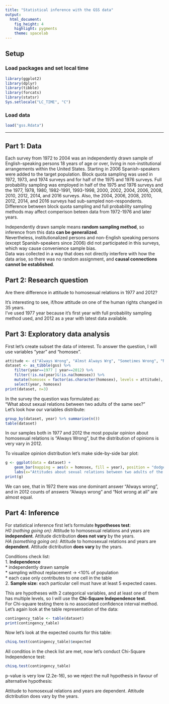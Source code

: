 ```yaml
---
title: "Statistical inference with the GSS data"
output: 
  html_document: 
    fig_height: 4
    highlight: pygments
    theme: spacelab
---
```


## Setup

### Load packages and set local time

```r
library(ggplot2)
library(dplyr)
library(tibble)
library(forcats)
library(statsr)
Sys.setlocale("LC_TIME", "C")
```


### Load data

```r
load("gss.Rdata")
```



* * *

## Part 1: Data

Each survey from 1972 to 2004 was an independently drawn sample of English-speaking persons 18 years of age or over, living in non-institutional arrangements within the United States. Starting in 2006 Spanish-speakers were added to the target population. Block quota sampling was used in 1972, 1973, and 1974 surveys and for half of the 1975 and 1976 surveys. Full probability sampling was employed in half of the 1975 and 1976 surveys and the 1977, 1978, 1980, 1982-1991, 1993-1998, 2000, 2002, 2004, 2006, 2008, 2010, 2012, 2014, and 2016 surveys. Also, the 2004, 2006, 2008, 2010, 2012, 2014, and 2016 surveys had sub-sampled non-respondents.  
Difference between block quota sampling and full probability sampling methods may affect comperison beteen data from 1972-1976 and later years.  

Independently drawn sample means **random sampling method**, so inference from this data **can be generalized**.  
Nevertheless, institutionalized persons and non-English speaking persons (except Spanish-speakers since 2006) did not participated in this surveys, which way cause convenience sample bias.  
Data was collected in a way that does not directly interfere with how the data arise, so there was no random assignment, and **causal connections cannot be established**.

## Part 2: Research question

Are there difference in attitude to homosexual relations in 1977 and 2012?  

It's interesting to see, if/how attitude on one of the human rights changed in 35 years.  
I've used 1977 year because it's first year with full probability sampling method used, and 2012 as a year with latest data available.

## Part 3: Exploratory data analysis

First let's create subset the data of interest. To answer the question, I will use variables "year" and "homosex".
```r
attitude <- c("Always Wrong", "Almst Always Wrg", "Sometimes Wrong", "Not Wrong At All")
dataset <- as_tibble(gss) %>%
    filter(year==1977 | year==2012) %>%
    filter(!is.na(year)&!is.na(homosex)) %>%
    mutate(homosex = factor(as.character(homosex), levels = attitude), year = as.factor(year)) %>%
    select(year, homosex)
print(dataset, n=3)
```

In the survey the question was formulated as:  
"What about sexual relations between two adults of the same sex?"  
Let's look how our variables distribute:
```r
group_by(dataset, year) %>% summarise(n())
table(dataset)
```
In our samples both in 1977 and 2012 the most popular opinion about homosexual relations is "Always Wrong", but the distribution of opinions is very vary in 2012.

To visualize opinion distribution let's make side-by-side bar plot:
```r
g <- ggplot(data = dataset) +
    geom_bar(mapping = aes(x = homosex, fill = year), position = "dodge") +
    labs(x="Attitudes about sexual relations between two adults of the same sex", y="Counts", title="Difference in attitude to homosexual relations in 1977 and 2012")
print(g)
```

We can see, that in 1972 there was one dominant answer "Always wrong", and in 2012 counts of answers "Always wrong" and "Not wrong at all" are almost equal.

## Part 4: Inference

For statistical inference first let's formulate **hypotheses test**:  
*H0 (nothing going on):* Attitude to homosexual relations and years are **independent**. Attitude dictribution **does not vary** by the years.  
*HA (something going on):* Attitude to homosexual relations and years are **dependent**. Attitude dictribution **does vary** by the years.  

Conditions check list:  
1. **Independence**  
    * independently drawn sample  
    * sampling without replacement -> <10% of population  
    * each case only contributes to one cell in the table  
2. **Sample size:** each particular cell must have at least 5 expected cases.  

This are hypotheses with 2 categorical variables, and at least one of them has multiple levels, so I will use the **Chi-Square Independence test**.  
For Chi-square testing there is no associated confidence interval method.  
Let's again look at the table representation of the data:
```r
contingency_table <- table(dataset)
print(contingency_table)
```
Now let's look at the expected counts for this table:  
```r
chisq.test(contingency_table)$expected
```
All conditios in the check list are met, now let's conduct Chi-Square Independence test:
```r
chisq.test(contingency_table)
```
p-value is very low (2.2e-16), so we reject the null hypothesis in favour of alternative hypothesis:  

Attitude to homosexual relations and years are dependent. Attitude dictribution does vary by the years.  
